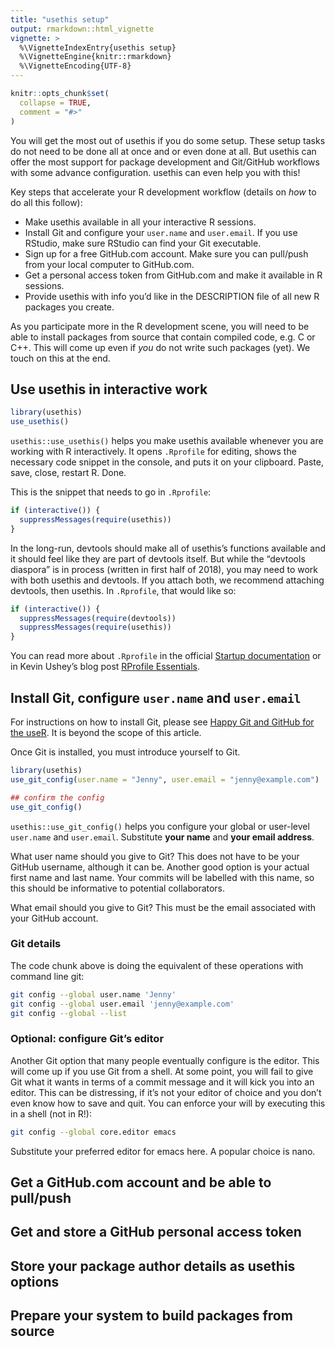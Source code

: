 ```yaml
---
title: "usethis setup"
output: rmarkdown::html_vignette
vignette: >
  %\VignetteIndexEntry{usethis setup}
  %\VignetteEngine{knitr::rmarkdown}
  %\VignetteEncoding{UTF-8}
---
```


```r
knitr::opts_chunk$set(
  collapse = TRUE,
  comment = "#>"
)
```

You will get the most out of usethis if you do some setup. These setup tasks do not need to be done all at once and or even done at all. But usethis can offer the most support for package development and Git/GitHub workflows with some advance configuration. usethis can even help you with this!

Key steps that accelerate your R development workflow (details on *how* to do all this follow):

  * Make usethis available in all your interactive R sessions.
  * Install Git and configure your `user.name` and `user.email`. If you use RStudio, make sure RStudio can find your Git executable.
  * Sign up for a free GitHub.com account. Make sure you can pull/push from your local computer to GitHub.com.
  * Get a personal access token from GitHub.com and make it available in R sessions.
  * Provide usethis with info you'd like in the DESCRIPTION file of all new R packages you create.
  
As you participate more in the R development scene, you will need to be able to install packages from source that contain compiled code, e.g. C or C++. This will come up even if *you* do not write such packages (yet). We touch on this at the end.

## Use usethis in interactive work

```r
library(usethis)
use_usethis()
```

`usethis::use_usethis()` helps you make usethis available whenever you are working with R interactively. It opens `.Rprofile` for editing, shows the necessary code snippet in the console, and puts it on your clipboard. Paste, save, close, restart R. Done.

This is the snippet that needs to go in `.Rprofile`:

```r
if (interactive()) {
  suppressMessages(require(usethis))
}
```

In the long-run, devtools should make all of usethis's functions available and it should feel like they are part of devtools itself. But while the "devtools diaspora" is in process (written in first half of 2018), you may need to work with both usethis and devtools. If you attach both, we recommend attaching devtools, then usethis. In `.Rprofile`, that would like so:

```r
if (interactive()) {
  suppressMessages(require(devtools))
  suppressMessages(require(usethis))
}
```

You can read more about `.Rprofile` in the official [Startup documentation](https://stat.ethz.ch/R-manual/R-patched/library/base/html/Startup.html) or in Kevin Ushey's blog post [RProfile Essentials](http://kevinushey.github.io/blog/2015/02/02/rprofile-essentials/).

## Install Git, configure `user.name` and `user.email`

For instructions on how to install Git, please see [Happy Git and GitHub for the useR](http://happygitwithr.com/install-git.html). It is beyond the scope of this article.

Once Git is installed, you must introduce yourself to Git.

```r
library(usethis)
use_git_config(user.name = "Jenny", user.email = "jenny@example.com")

## confirm the config
use_git_config()
```

`usethis::use_git_config()` helps you configure your global or user-level `user.name` and `user.email`. Substitute **your name** and **your email address**.

What user name should you give to Git? This does not have to be your GitHub username, although it can be. Another good option is your actual first name and last name. Your commits will be labelled with this name, so this should be informative to potential collaborators.

What email should you give to Git? This must be the email associated with your GitHub account.

### Git details

The code chunk above is doing the equivalent of these operations with command line git:

```sh
git config --global user.name 'Jenny'
git config --global user.email 'jenny@example.com'
git config --global --list
```

### Optional: configure Git's editor

Another Git option that many people eventually configure is the editor. This will come up if you use Git from a shell. At some point, you will fail to give Git what it wants in terms of a commit message and it will kick you into an editor. This can be distressing, if it’s not your editor of choice and you don’t even know how to save and quit. You can enforce your will by executing this in a shell (not in R!):

```sh
git config --global core.editor emacs
```

Substitute your preferred editor for emacs here. A popular choice is nano.

## Get a GitHub.com account and be able to pull/push

## Get and store a GitHub personal access token

## Store your package author details as usethis options

## Prepare your system to build packages from source

